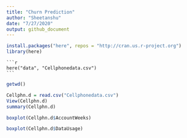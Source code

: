 ---
title: "Churn Prediction"
author: "Sheetanshu"
date: "7/27/2020"
output: github_document
---


```{r}

install.packages("here", repos = "http://cran.us.r-project.org")
library(here)

```

    ```{r}
    here("data", "Cellphonedata.csv")
    ```



```{r}

getwd()

Cellphn.d = read.csv("Cellphonedata.csv")
View(Cellphn.d)
summary(Cellphn.d)

```

```{r AccountWeeks}

boxplot(Cellphn.d$AccountWeeks)


```


```{r}

boxplot(Cellphn.d$DataUsage)


```

